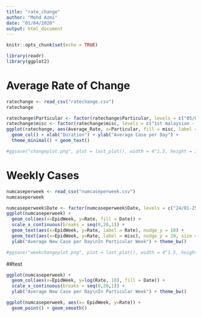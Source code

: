 ```yaml
---
title: "rate_change"
author: "Mohd Azmi"
date: "01/04/2020"
output: html_document
---
```


```r
knitr::opts_chunk$set(echo = TRUE)
```

```r
library(readr)
library(ggplot2)
```

# Average Rate of Change

```r
ratechange <- read_csv("ratechange.csv")
ratechange
```

```r
ratechange$Particular <- factor(ratechange$Particular, levels = c("05/03_18/03", "07/03_18/03", "05/03_01/04", "07/03_01/04", "19/03_01/04", "01/04"))
ratechange$misc <- factor(ratechange$misc, levels = c("1st malaysian - MCO", "1st local transmission - MCO", "1st malaysian - EMCO", "1st local transmission - EMCO", "MCO - EMCO", "Today"))
ggplot(ratechange, aes(Average_Rate, x=Particular, fill = misc, label = Average_Rate, digit=2)) +
  geom_col() + xlab("Duration") + ylab("Average Case per Day") +
  theme_minimal() + geom_text()

```

```r
#ggsave("changeplot.png", plot = last_plot(), width = 4^1.5, height = 3^1.5, dpi = 320)
```

# Weekly Cases

```r
numcaseperweek <- read_csv("numcaseperweek.csv")
numcaseperweek
```

```r
numcaseperweek$Date <- factor(numcaseperweek$Date, levels = c("24/01-25/01", "26/01-01/02", "02/02-08/02", "09/02-15/02", "16/02-22/02", "23/02-29/02", "01/03-07/03", "08/03-14/03", "15/03-21/03", "22/03-28/03", "29/03-01/04"))
ggplot(numcaseperweek) +
  geom_col(aes(x=EpidWeek, y=Rate, fill = Date)) +
  scale_x_continuous(breaks = seq(0,20,1)) +
  geom_text(aes(x=EpidWeek, y=Rate, label = Rate), nudge_y = 10) +
  geom_text(aes(x=EpidWeek, y=Rate, label = misc), nudge_y = 20, size = 3, check_overlap = T) +
  ylab("Average New Case per Day\nIn Particular Week") + theme_bw()
```

```r
#ggsave("weekchangeplot.png", plot = last_plot(), width = 4^1.5, height = 3^1.5, dpi = 320)
```

##test
```r
ggplot(numcaseperweek) +
  geom_col(aes(x=EpidWeek, y=log(Rate, 10), fill = Date)) +
  scale_x_continuous(breaks = seq(0,20,1)) +
  ylab("Average New Case per Day\nIn Particular Week") + theme_bw()
```

```r
ggplot(numcaseperweek, aes(x= EpidWeek, y=Rate)) +
  geom_point() + geom_smooth()
```

